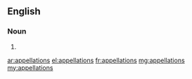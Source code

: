 ==English==

===Noun===
{{head|en|plural}}

# {{plural of|appellation|lang=en|nocat=1}}

[[ar:appellations]]
[[el:appellations]]
[[fr:appellations]]
[[mg:appellations]]
[[my:appellations]]